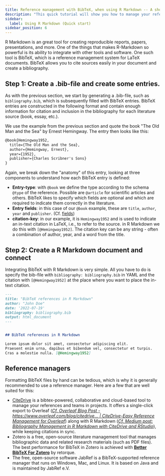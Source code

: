 ```yaml
---
title: Reference management with BibTeX, when using R Markdown -- A short guide
description: "This quick tutorial will show you how to manage your references using BibTeX. BibTeX is a reference management software that allows you to store and organize your references in a simple, easy-to-use format."
sidebar:
  label: Using R Markdown (Quick start)
sidebar_position: 6
---
```



R Markdown is an great tool for creating reproducible reports, papers, presentations, and more. One of the things that makes R-Markdown so powerful is its ability to integrate with other tools and software. One such tool is BibTeX, which is a reference management system for LaTeX documents. BibTeX allows you to cite sources easily in your document and create a bibliography.

<CiteDrive />

## Step 1: Create a .bib-file and create some entries.

As with the previous section, we start by generating a .bib-file, such as `bibliography.bib`, which is subsequently filled with BibTeX entries.
BibTeX entries are constructed in the following format and contain enough information for citation and inclusion in the bibliography for each literature source (book, essay, etc.).

We use the example from the previous section and quote the book "The Old Man and the Sea" by Ernest Hemingway. The entry then looks like this:

```latex
@book{Hemingway1952,
  title={The Old Man and the Sea},
  author={Hemingway, Ernest},
  year={1952},
  publisher={Charles Scribner's Sons}
}
```

Again, we break down the "anatomy" of this entry, looking at three components to understand how each BibTeX entry is defined:

* **Entry-type**: with `@book` we define the type according to the schema `@type` of the reference. Possible are `@article` for scientific articles and others. BibTeX likes to specify which fields are optional and which are required to indicate them correctly in the literature.
* **Entry fields**: in this case of our `@book` example, these are `title`, `author`, `year` and `publisher`. (Cf. [fields](./fields))
* **citation-key**: in our example, it is `Hemingway1952` and is used to indicate an in-text citation in LaTeX, i.e., to refer to the source. in R Markdown we do this with `[@Hemingway1952]`. The citation key can be any string - often a combination of author, year, and a word from the title.



## Step 2: Create a R Markdown document and connect

Integrating BibTeX with R Markdown is very simple. All you have to do is specify the bib-file with `bibliography: bibliography.bib` in YAML and the citation with `[@Hemingway1952]` at the place where you want to place the in-text citation.

```md
---
title: "BibTeX references in R Markdown"
author: "John Doe"
date: '2022-07-19'
bibliography: bibliography.bib
output: html_document
---


## BibTeX references in R Markdown

Lorem ipsum dolor sit amet, consectetur adipiscing elit.
Praesent enim urna, dapibus et bibendum vel, consectetur et turpis.
Cras a molestie nulla. [@Hemingway1952]


```


## Reference managers

Formatting BibTeX files by hand can be tedious, which is why it is generally recommended to use a reference manager. Here are a few that are well suited for this:

* [CiteDrive](https://www.citedrive.com/) is a bibtex-powered, collaborative and cloud-based tool to manage your references and teams in projects. It offers a single-click export to Overleaf ([*Cf. Overleaf Blog Post - https://www.overleaf.com/blog/citedrive... | CiteDrive-Easy Reference Management for Overleaf*](https://www.overleaf.com/blog/citedrive-easy-reference-management-for-overleaf)) along with R Markdown ([*Cf. Medium post: Bibliography Management in R Markdown with CiteDrive and RStudio*](https://citedrive.medium.com/bibliography-management-in-r-markdown-with-citedrive-and-rstudio-2585699dd619)), while keeping citations in sync.
* Zotero is a free, open-source literature management tool that manages bibliographic data and related research materials (such as PDF files). The best performance for BibTeX in Zotero is achieved with **[Better BibTeX For Zotero](https://retorque.re/zotero-better-bibtex/)** by retorque.
* The free, open-source software JabRef is a BibTeX-supported reference manager that runs on Windows, Mac, and Linux. It is based on Java and is maintained by JabRef e.V.
